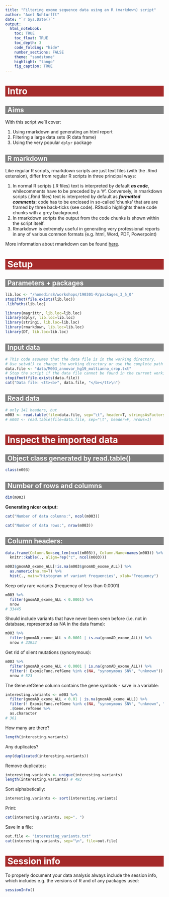 ```yaml
---
title: "Filtering exome sequence data using an R (markdown) script"
author: "Axel Nohturfft"
date: "`r Sys.Date()`"
output: 
  html_notebook:
    toc: TRUE
    toc_float: TRUE
    toc_depth: 3
    code_folding: "hide"
    number_sections: FALSE
    theme: "sandstone"
    highlight: "tango"
    fig_caption: TRUE
---
```


<style>
h1 {background: brown;color: white;padding-left: 7px;}
h2 {background: grey;color: white;padding-left: 7px;}
h3 {color: brown;}
</style>

# Intro  
## Aims  
With this script we'll cover:  

1. Using rmarkdown and generating an html report  
2. Filtering a large data sets (R data frame)  
3. Using the very popular `dplyr` package  

## R markdown  
Like regular R scripts, rmarkdown scripts are just text files (with the .Rmd extension), differ from regular R scripts in three principal ways:  

1. In normal R scripts (.R files) text is interpreted by default _**as code**_, whilecomments have to be preceded by a '#'. Conversely, in rmarkdown scripts (.Rmd files) text is interpreted by default as _**formatted comments**_; code has to be enclosed in so-called 'chunks' that are are framed by three back-ticks (see code). RStudio highlights these code chunks with a grey background.  
2. In rmarkdown scripts the output from the code chunks is shown within the script itself.  
3. Rmarkdown is extremely useful in generating very professional reports in any of various common formats (e.g. html, Word, PDF, Powerpoint)  


More information about rmarkdown can be found [here](https://rmarkdown.rstudio.com/).  

# Setup  
## Parameters + packages  
```r
lib.loc <- "/homedirs8/workshops/190301-R/packages_3_5_0"
stopifnot(file.exists(lib.loc))
.libPaths(lib.loc)
```

```r
library(magrittr, lib.loc=lib.loc)
library(dplyr, lib.loc=lib.loc)
library(stringi, lib.loc=lib.loc)
library(rmarkdown, lib.loc=lib.loc)
library(DT, lib.loc=lib.loc)
```


## Input data  
```r
# This code assumes that the data file is in the working directory.
# Use setwd() to change the working directory or use the complete path to the data file below.
data.file <- "data/M003_annovar_hg19_multianno_crop.txt"
# Stop the script if the data file cannot be found in the current working directory:
stopifnot(file.exists(data.file))
cat("Data file: <tt><b>", data.file, "</b></tt>\n")
```

## Read data  
```r
# only 141 headers, but
m003 <- read.table(file=data.file, sep="\t", header=T, stringsAsFactors = FALSE)
# m003 <- read.table(file=data.file, sep="\t", header=F, nrows=1)
```

# Inspect the imported data  
## Object class generated by read.table()  
```r
class(m003)
```

## Number of rows and columns  
```r
dim(m003)
```

**Generating nicer output:**  
```r
cat("Number of data columns:", ncol(m003))
```

```r
cat("Number of data rows:", nrow(m003))
```


## Column headers:  
```r
data.frame(Column.No=seq_len(ncol(m003)), Column.Name=names(m003)) %>%
  knitr::kable(., align=rep("c", ncol(m003)))
```

```r
m003$gnomAD_exome_ALL[!is.na(m003$gnomAD_exome_ALL)] %>% 
  as.numeric(na.rm=T) %>%
  hist(., main="Histogram of variant frequencies", xlab="Frequency")
```


Keep only rare variants (frequency of less than 0.0001)  
```r
m003 %>% 
  filter(gnomAD_exome_ALL < 0.0001) %>% 
  nrow
# 33445
```

Should include variants that have never been seen before (i.e. not in database, represented as NA in the data frame):
```r
m003 %>% 
  filter(gnomAD_exome_ALL < 0.0001 | is.na(gnomAD_exome_ALL)) %>% 
  nrow # 33953
```

Get rid of silent mutations (synonymous):
```r
m003 %>% 
  filter(gnomAD_exome_ALL < 0.0001 | is.na(gnomAD_exome_ALL)) %>% 
  filter(! ExonicFunc.refGene %in% c(NA, "synonymous SNV", "unknown")) %>% 
  nrow # 523
```

The Gene.refGene column contains the gene symbols - save in a variable:
```r
interesting.variants <- m003 %>% 
  filter(gnomAD_exome_ALL < 0.01 | is.na(gnomAD_exome_ALL)) %>% 
  filter(! ExonicFunc.refGene %in% c(NA, "synonymous SNV", "unknown", "nonframeshift insertion", "nonframeshift deletion" )) %>% 
  .$Gene.refGene %>% 
  as.character
# 361
```

How many are there?
```r
length(interesting.variants)
```

Any duplicates?
```r
any(duplicated(interesting.variants))
```

Remove duplicates:
```r
interesting.variants <- unique(interesting.variants)
length(interesting.variants) # 493
```

Sort alphabetically:
```r
interesting.variants <- sort(interesting.variants)
```

Print:
```r
cat(interesting.variants, sep=", ")
```

Save in a file:
```r
out.file <- "interesting_variants.txt"
cat(interesting.variants, sep="\n", file=out.file)
```


# Session info  
To properly document your data analysis always include the session info, which includes e.g. the versions of R and of any packages used:  
```r
sessionInfo()
```

